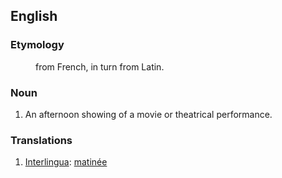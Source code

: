== English ==

=== Etymology ===
:from French, in turn from Latin.

=== Noun ===
#An afternoon showing of a movie or theatrical performance.

=== Translations ===
#[[Interlingua]]: [[matinée]]